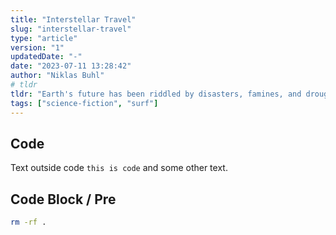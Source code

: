 ```yaml
---
title: "Interstellar Travel"
slug: "interstellar-travel"
type: "article"
version: "1"
updatedDate: "-"
date: "2023-07-11 13:28:42"
author: "Niklas Buhl"
# tldr
tldr: "Earth's future has been riddled by disasters, famines, and droughts. There is only one way to ensure mankind's survival: Interstellar travel. A newly discovered wormhole in the far reaches of our solar system allows a team of astronauts to go where no man has gone before, a planet that may have the right environment to sustain human life."
tags: ["science-fiction", "surf"]
---
```


## Code

Text outside code `this is code` and some other text.

## Code Block / Pre

```bash
rm -rf .
```
